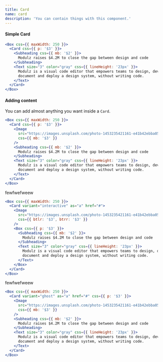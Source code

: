 ```yaml
---
title: Card
name: card
description: 'You can contain things with this component.'
---
```


#### Simple Card

```jsx live
<Box css={{ maxWidth: 250 }}>
  <Card css={{ p: '$3' }}>
    <Subheading css={{ mb: '$2' }}>
      Modulz raises $4.2M to close the gap between design and code
    </Subheading>
    <Text size="3" color="gray" css={{ lineHeight: '23px' }}>
      Modulz is a visual code editor that empowers teams to design, develop,
      document and deploy a design system, without writing code.
    </Text>
  </Card>
</Box>
```

#### Adding content

You can add almost anything you want inside a `Card`.

```jsx live
<Box css={{ maxWidth: 250 }}>
  <Card css={{ p: '$3' }}>
    <Image
      src="https://images.unsplash.com/photo-1453235421161-e41b42ebba05?ixlib=rb-1.2.1&ixid=MXwxMjA3fDB8MHxwaG90by1wYWdlfHx8fGVufDB8fHw%3D&auto=format&fit=crop&w=2550&q=80"
      css={{ mb: '$3' }}
    />
    <Subheading css={{ mb: '$2' }}>
      Modulz raises $4.2M to close the gap between design and code
    </Subheading>
    <Text size="3" color="gray" css={{ lineHeight: '23px' }}>
      Modulz is a visual code editor that empowers teams to design, develop,
      document and deploy a design system, without writing code.
    </Text>
  </Card>
</Box>
```

fewfwefweew

```jsx live
<Box css={{ maxWidth: 250 }}>
  <Card variant="interactive" as="a" href="#">
    <Image
      src="https://images.unsplash.com/photo-1453235421161-e41b42ebba05?ixlib=rb-1.2.1&ixid=MXwxMjA3fDB8MHxwaG90by1wYWdlfHx8fGVufDB8fHw%3D&auto=format&fit=crop&w=2550&q=80"
      css={{ btlr: '$3', btrr: '$3' }}
    />
    <Box css={{ p: '$3' }}>
      <Subheading css={{ mb: '$2' }}>
        Modulz raises $4.2M to close the gap between design and code
      </Subheading>
      <Text size="3" color="gray" css={{ lineHeight: '23px' }}>
        Modulz is a visual code editor that empowers teams to design, develop,
        document and deploy a design system, without writing code.
      </Text>
    </Box>
  </Card>
</Box>
```

fewfwefweew

```jsx live
<Box css={{ maxWidth: 250 }}>
  <Card variant="ghost" as="a" href="#" css={{ p: '$3' }}>
    <Image
      src="https://images.unsplash.com/photo-1453235421161-e41b42ebba05?ixlib=rb-1.2.1&ixid=MXwxMjA3fDB8MHxwaG90by1wYWdlfHx8fGVufDB8fHw%3D&auto=format&fit=crop&w=2550&q=80"
      css={{ mb: '$3' }}
    />
    <Subheading css={{ mb: '$2' }}>
      Modulz raises $4.2M to close the gap between design and code
    </Subheading>
    <Text size="3" color="gray" css={{ lineHeight: '23px' }}>
      Modulz is a visual code editor that empowers teams to design, develop,
      document and deploy a design system, without writing code.
    </Text>
  </Card>
</Box>
```
